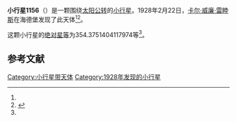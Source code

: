 {{Infobox planet
| bgcolour = #FFFFC0
| name = 1156 Kira
| symbol = 
| image = 
| caption = 
| discovery = yes
| discovery_ref = 
| discoverer = [[卡尔·威廉·雷睦斯|卡尔·威廉·雷睦斯]]
| discovery_site = [[海德堡|海德堡]] 
| discovered = 1928年2月22日
| designations = yes
| mp_name = 
| named_after = 
| alt_names = 1928 DA/ 1935 FY / 1938 DA / 1953 RC1 / 1955 FW1 / 1973 QC2
| mp_category = [[主带小行星|主带小行星]]
| orbit_ref = <ref name="a">[http://ssd.jpl.nasa.gov/sbdb.cgi?sstr=1156 1156 Kira] {{Wayback|url=http://ssd.jpl.nasa.gov/sbdb.cgi?sstr=1156 |date=20140825032628 }}，小行星數據庫瀏覽器（JPL Small-Body Database Browser）－[[美国国家航空航天局|美国国家航空航天局]]喷气推进实验室</ref>
| epoch = 2456400.5 (2013年4月18日更新)
| aphelion = {{convert|2.340352165711831|AU|km|3|abbr=on|lk=out}}
| perihelion = {{convert|2.133910380121276|AU|km|3|abbr=on}}
| semimajor = {{convert|2.237131272916553|AU|km|3|abbr=on}}
| eccentricity = 0.046139846
| period = 1222.181288 [[日|日]]<br />3.35[[儒略年|儒略年]]
| avg_speed = 
| inclination = 1.39777610499263
| asc_node = 91.13733047442442
| mean_anomaly = 
| arg_peri = 354.3751404117974
| satellites = 
| physical_characteristics = yes
| dimensions = 
| mass = 
| density = 
| surface_grav = 
| escape_velocity = 
| sidereal_day = 
| axial_tilt = 
| pole_ecliptic_lat = 
| pole_ecliptic_lon = 
| albedo = 
| temperatures= 
| temp_name1 = 
| mean_temp_1 = 
| max_temp_1 = 
| temp_name2 = 
| max_temp_2 = 
| spectral_type = 
| abs_magnitude = 354.3751404117974
}}

'''小行星1156'''（{{lang-en|1156 Kira}}）是一颗围绕[[太阳|太阳]][[公转|公转]]的[[小行星|小行星]]。1928年2月22日，[[卡尔·威廉·雷睦斯|卡尔·威廉·雷睦斯]]在海德堡发现了此天体<ref name="a" /><ref>{{cite news|title=小行星列表|url=http://cfa-www.harvard.edu/iau/lists/NumberedMPs.txt|accessdate=2013-07-08|newspaper=哈佛大学|archive-date=2008-05-17|archive-url=https://web.archive.org/web/20080517010638/http://cfa-www.harvard.edu/iau/lists/NumberedMPs.txt|dead-url=no}}</ref>。

这颗小行星的[[绝对星等|绝对星等]]为354.3751404117974等<ref name="a" />。

==参考文献==
{{reflist}}
{{Minor Planet Number|[[小行星1155|小行星1155]]|[[小行星1157|小行星1157]]}}

{{小天体}}

[[Category:小行星带天体|Category:小行星带天体]]
[[Category:1928年发现的小行星|Category:1928年发现的小行星]]

{{asteroid-stub}}